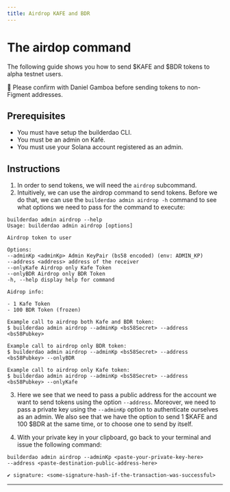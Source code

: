 ```yaml
---
title: Airdrop KAFE and BDR
---
```



# The airdop command

The following guide shows you how to send $KAFE and $BDR tokens to alpha testnet users.

🚨 Please confirm with Daniel Gamboa before sending tokens to non-Figment addresses.

## Prerequisites

- You must have setup the builderdao CLI.
- You must be an admin on Kafé.
- You must use your Solana account registered as an admin.

## Instructions

1. In order to send tokens, we will need the `airdrop` subcommand.
2. Intuitively, we can use the airdrop command to send tokens. Before we do that, we can use the `builderdao admin airdrop -h` command to see what options we need to pass for the command to execute:

```text
builderdao admin airdrop --help
Usage: builderdao admin airdrop [options]

Airdrop token to user

Options:
--adminKp <adminKp> Admin KeyPair (bs58 encoded) (env: ADMIN_KP)
--address <address> address of the receiver
--onlyKafe Airdrop only Kafe Token
--onlyBDR Airdrop only BDR Token
-h, --help display help for command

Aidrop info:

- 1 Kafe Token
- 100 BDR Token (frozen)

Example call to airdrop both Kafe and BDR token:
$ builderdao admin airdrop --adminKp <bs58Secret> --address <bs58Pubkey>

Example call to airdrop only BDR token:
$ builderdao admin airdrop --adminKp <bs58Secret> --address <bs58Pubkey> --onlyBDR

Example call to airdrop only Kafe token:
$ builderdao admin airdrop --adminKp <bs58Secret> --address <bs58Pubkey> --onlyKafe
```

3. Here we see that we need to pass a public address for the account we want to send tokens using the option `--address`. Moreover, we need to pass a private key using the `--adminKp` option to authenticate ourselves as an admin. We also see that we have the option to send 1 $KAFE and 100 $BDR at the same time, or to choose one to send by itself.

4. With your private key in your clipboard, go back to your terminal and issue the following command:

```text
builderdao admin airdrop --adminKp <paste-your-private-key-here>
--address <paste-destination-public-address-here>
```

```text
✔ signature: <some-signature-hash-if-the-transaction-was-successful>
```

---

<Authors path="apps/docs/pages/builderdao-cli/solana-admin-airdrop.mdx" />
